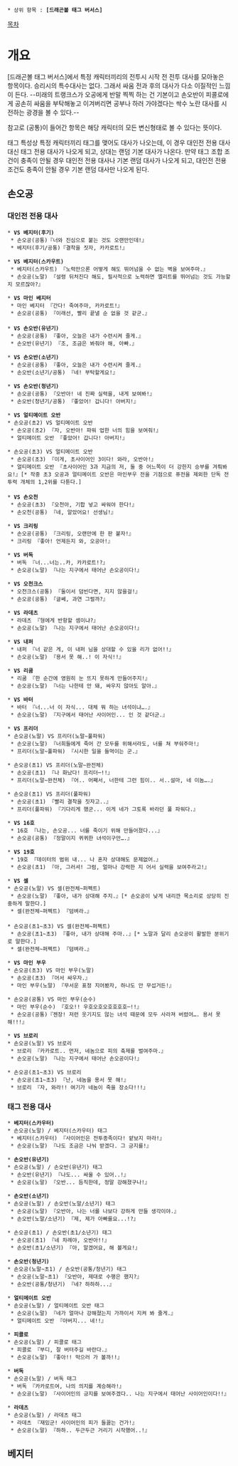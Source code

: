  * 상위 항목 : '''[드래곤볼 태그 버서스]'''


[[목차]]
= 개요 =
[드래곤볼 태그 버서스]에서 특정 캐릭터끼리의 전투시 시작 전 전투 대사를 모아놓은 항목이다. 승리시의 특수대사는 없다. 그래서 싸움 전과 후의 대사가 다소 이질적인 느낌이 든다. --미래의 트랭크스가 오공에게 반말 찍찍 하는 건 기본이고 손오반이 피콜로에게 공손히 싸움을 부탁해놓고 이겨버리면 공부나 하러 가야겠다는 싹수 노란 대사를 시전하는 광경을 볼 수 있다.--

참고로 (공통)이 들어간 항목은 해당 캐릭터의 모든 변신형태로 볼 수 있다는 뜻이다. 

태그 특성상 특정 캐릭터끼리 태그를 맺어도 대사가 나오는데, 이 경우 대인전 전용 대사 대신 태그 전용 대사가 나오게 되고, 상대는 랜덤 기본 대사가 나온다. 만약 태그 조합 조건이 충족이 안될 경우 대인전 전용 대사나 기본 랜덤 대사가 나오게 되고, 대인전 전용 조건도 충족이 안될 경우 기본 랜덤 대사만 나오게 된다.

== 손오공 ==
=== 대인전 전용 대사 ===
 * '''VS 베지터(후기)'''
  * 손오공(공통)『너와 진심으로 붙는 것도 오랜만인데!』
  * 베지터(후기/공통)『결착을 짓자, 카카로트!』

 * '''VS 베지터(스카우트)'''
  * 베지터(스카우트) 『노력만으론 어떻게 해도 뛰어넘을 수 없는 벽을 보여주마.』
  * 손오공(노말) 『설령 뒤처진다 해도, 필사적으로 노력하면 엘리트를 뛰어넘는 것도 가능할지 모르잖아?』

 * '''VS 마인 베지터'''
  * 마인 베지터 『간다! 죽여주마, 카카로트!』
  * 손오공(공통) 『이래선, 빨리 끝낼 순 없을 것 같군.』
 
 * '''VS 손오반(유년기)'''
  * 손오공(공통) 『좋아, 오늘은 내가 수련시켜 줄게.』
  * 손오반(유년기) 『조, 조금은 봐줘야 해, 아빠.』

 * '''VS 손오반(소년기)'''
  * 손오공(공통) 『좋아, 오늘은 내가 수련시켜 줄게.』
  * 손오반(소년기/공통) 『네! 부탁할게요!』

 * '''VS 손오반(청년기)'''
  * 손오공(공통) 『오반아! 네 진짜 실력을, 내게 보여봐!』
  * 손오반(청년기/공통) 『좋았어! 갑니다! 아버지!』

 * '''VS 얼티메이트 오반'''
 * 손오공(초2) VS 얼티메이트 오반
  * 손오공(초2) 『자, 오반아! 파워 업한 너의 힘을 보여줘!』
  * 얼티메이트 오반 『좋았어! 갑니다! 아버지!』

 * 손오공(초3) VS 얼티메이트 오반
  * 손오공(초3) 『이게, 초사이어인 3이다! 와라, 오반아!』
  * 얼티메이트 오반 『초사이어인 3과 지금의 저, 둘 중 어느쪽이 더 강한지 승부를 겨뤄봐요!』[* 작중 초3 오공과 얼티메이트 오반은 마인부우 전을 기점으로 퓨전을 제외한 단독 전투력 개체의 1,2위를 다툰다.]
 
 * '''VS 손오천'''
  * 손오공(초3) 『오천아, 기합 넣고 싸워야 한다!』
  * 손오천(공통) 『네, 알았어요! 선생님!』

 * '''VS 크리링'''
  * 손오공(공통) 『크리링, 오랜만에 한 판 붙자!』
  * 크리링 『좋아! 언제든지 와, 오공아!』

 * '''VS 버독'''
  * 버독 『너...너는..카, 카카로트!?』
  * 손오공(노말) 『나는 지구에서 태어난 손오공이다!』

 * '''VS 오천크스'''
  * 오천크스(공통) 『둘이서 덤빈다면, 지지 않을걸!』
  * 손오공(공통) 『글쎄, 과연 그럴까?』

 * '''VS 라데츠'''
  * 라데츠 『형에게 반항할 셈이냐?』
  * 손오공(노말) 『나는 지구에서 태어난 손오공이다!』

 * '''VS 내퍼'''
  * 내퍼 『너 같은 게, 이 내퍼 님을 상대할 수 있을 리가 없어!!』
  * 손오공(노말) 『용서 못 해..! 이 자식!!』

 * '''VS 리쿰'''
  * 리쿰 『한 순간에 영원히 눈 뜨지 못하게 만들어주지!』
  * 손오공(노말) 『너는 나한테 안 돼, 싸우지 않아도 알아.』

 * '''VS 바터'''
  * 바터 『너...너 이 자식... 대체 뭐 하는 녀석이냐….』
  * 손오공(노말) 『지구에서 태어난 사이어인... 인 것 같더군.』

 * '''VS 프리더'''
 * 손오공(노말) VS 프리더(노말~풀파워)
  * 손오공(노말) 『너희들에게 죽어 간 모두를 위해서라도, 너를 쳐 부숴주마!』
  * 프리더(노말~풀파워) 『시시한 일을 들먹이는 군.』

 * 손오공(초1) VS 프리더(노말~완전체)
  * 손오공(초1) 『나 화났다! 프리더─!!』
  * 프리더(노말~완전체) 『어.. 어째서, 너한테 그런 힘이.. 서..설마, 네 이놈….』

 * 손오공(초1) VS 프리더(풀파워)
  * 손오공(초1) 『빨리 결착을 짓자고..』
  * 프리더(풀파워) 『기다리게 했군... 이게 네가 그토록 바라던 풀 파워다.』

 * '''VS 16호'''
  * 16호 『나는, 손오공... 너를 죽이기 위해 만들어졌다...』
  * 손오공(공통) 『정말이지 퀴퀴한 녀석이구만….』

 * '''VS 19호'''
  * 19호 『데이터의 범위 내... 나 혼자 상대해도 문제없어.』
  * 손오공(초1) 『아, 그러셔! 그럼, 얼마나 강력한 지 어서 실력을 보여주라고!』

 * '''VS 셀'''
 * 손오공(노말) VS 셀(완전체~퍼펙트)
  * 손오공(노말) 『좋아, 내가 상대해 주지.』[* 손오공이 낮게 내리깐 목소리로 상당히 진중하게 말한다.]
  * 셀(완전체~퍼펙트) 『덤벼라.』
 
 * 손오공(초1~초3) VS 셀(완전체~퍼펙트)
  * 손오공(초1~초3) 『좋아, 내가 상대해 주마..』[* 노말과 달리 손오공이 활발한 분위기로 말한다.]
  * 셀(완전체~퍼펙트) 『덤벼라.』  

 * '''VS 마인 부우'''
 * 손오공(초3) VS 마인 부우(노말)
  * 손오공(초3) 『어서 싸우자.』
  * 마인 부우(노말) 『무서운 표정 지어봤자, 하나도 안 무섭거든!』

 * 손오공(공통) VS 마인 부우(순수)
  * 마인 부우(순수) 『호오!! 우호오호오호호호호─!!』
  * 손오공(공통)『젠장! 저런 웃기지도 않는 녀석 때문에 모두 사라져 버렸어…. 용서 못해!!!』

 * '''VS 브로리'''
 * 손오공(노말) VS 브로리
  * 브로리 『카카로트.. 먼저, 네놈으로 피의 축제를 벌여주마.』
  * 손오공(노말) 『나는 지구에서 태어난 손오공이다!』

 * 손오공(초1~초3) VS 브로리
  * 손오공(초1~초3) 『난, 네놈을 용서 못 해!』
  * 브로리 『자, 와라!! 여기가 네놈이 죽을 장소다!!!』

=== 태그 전용 대사 ===
 * '''베지터(스카우터)'''
 * 손오공(노말) / 베지터(스카우터) 태그
  * 베지터(스카우터) 『사이어인은 전투종족이다! 얕보지 마라!』
  * 손오공(노말) 『나도 조금은 나눠 받겠다. 그 긍지를!』

 * '''손오반(유년기)'''
 * 손오공(노말) / 손오반(유년기) 태그
  * 손오반(유년기) 『나도... 싸울 수 있어..!』
  * 손오공(노말) 『오반... 듬직한데, 정말 강해졌구나!』

 * '''손오반(소년기)'''
 * 손오공(노말) / 손오반(노말/소년기) 태그
  * 손오공(노말) 『오반아, 나는 너를 나보다 강하게 만들 생각이야.』
  * 손오반(노말/소년기) 『제, 제가 아빠를요...!?』

 * 손오공(초1) / 손오반(초1/소년기) 태그
  * 손오공(초1) 『네 차례야, 오반아!!』
  * 손오반(초1/소년기) 『아, 알겠어요, 해 볼게요!』

 * '''손오반(청년기)'''
 * 손오공(노말~초1) / 손오반(공통/청년기) 태그
  * 손오공(노말~초1) 『오반아, 제대로 수행은 했지?』
  * 손오반(공통/청년기) 『네? 하하하...』

 * '''얼티메이트 오반'''
 * 손오공(노말) / 얼티메이트 오반 태그
  * 손오공(노말) 『네가 얼마나 강해졌는지 가까이서 지켜 봐 줄게.』
  * 얼티메이트 오반 『아버지... 네!!』

 * '''피콜로'''
 * 손오공(노말) / 피콜로 태그
  * 피콜로 『부디, 잘 버텨주길 바란다.』
  * 손오공(노말) 『좋아!! 막으러 가 볼까!!』

 * '''버독'''
 * 손오공(노말) / 버독 태그
  * 버독 『카카로트여, 나의 의지를 계승해라!』
  * 손오공(노말) 『사이어인의 긍지를 보여주겠다.. 나는 지구에서 태어난 사이어인이다!!』

 * '''라데츠'''
 * 손오공(노말) / 라데츠 태그
  * 라데츠 『재밌군! 사이어인의 피가 들끓는 건가!』
  * 손오공(노말) 『하하.. 두근두근 거리기 시작했어..!』

== 베지터 ==
